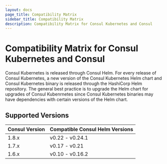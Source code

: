 ```yaml
---
layout: docs
page_title: Compatibility Matrix
sidebar_title: Compatibility Matrix
description: Compatibility Matrix for Consul Kubernetes and Consul
---
```


# Compatibility Matrix for Consul Kubernetes and Consul 

Consul Kubernetes is released through Consul Helm. For every release of Consul Kubernetes, a new version of the Consul Kubernetes 
Helm chart and Consul Kubernetes binary is released through the HashiCorp Helm repository. The general best practice is to upgrade
the Helm chart for upgrades of Consul Kubenrnetes since Consul Kubernetes binaries may have dependencies with certain versions of
the Helm chart. 

## Supported Versions

| Consul Version      | Compatible Consul Helm Versions  |
| ------------------- | -------------------------------- |
| 1.8.x               | v0.22 - v0.24.1                  |
| 1.7.x               | v0.17 - v0.21                    |
| 1.6.x               | v0.10 - v0.16.2                  |
